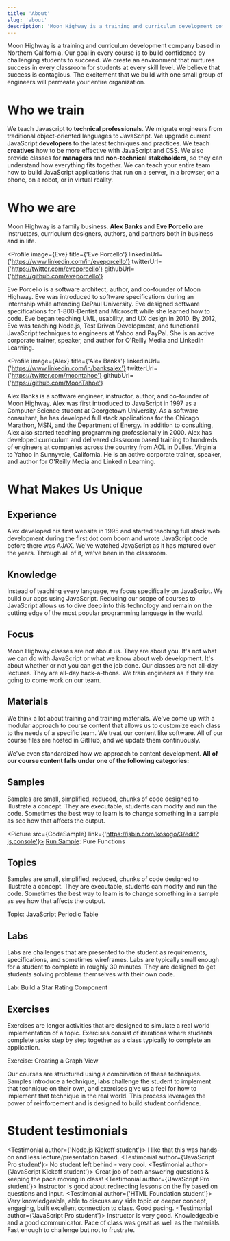 ```yaml
---
title: 'About'
slug: 'about'
description: 'Moon Highway is a training and curriculum development company based in Northern California. Our goal in every course is to build confidence by challenging students to succeed. We create an environment that nurtures success in every classroom for students at every skill level. We believe that success is contagious. The excitement that we build with one small group of engineers will permeate your entire organization.'
---
```





Moon Highway is a training and curriculum development company based
in Northern California. Our goal in every course is to build confidence by
challenging students to succeed. We create an environment that nurtures
success in every classroom for students at every skill level. We believe
that success is contagious. The excitement that we build with one small
group of engineers will permeate your entire organization.

# Who we train

We teach Javascript to **technical professionals**. We migrate engineers from
traditional object-oriented languages to JavaScript. We upgrade current
JavaScript **developers** to the latest techniques and practices. We teach
**creatives** how to be more effective with JavaScript and CSS. We also provide
classes for **managers** and **non-technical stakeholders**, so they can understand
how everything fits together. We can teach your entire team how to build
JavaScript applications that run on a server, in a browser, on a phone, on a
robot, or in virtual reality.

# Who we are

Moon Highway is a family business. **Alex Banks** and **Eve Porcello** are instructors,
curriculum designers, authors, and partners both in business and in life.

<Profile
  image={Eve}
  title={'Eve Porcello'}
  linkedinUrl={'https://www.linkedin.com/in/eveporcello'}
  twitterUrl={'https://twitter.com/eveporcello'}
  githubUrl={'https://github.com/eveporcello'}
>
  Eve Porcello is a software architect, author, and co-founder of Moon Highway.
  Eve was introduced to software specifications during an internship while
  attending DePaul University. Eve designed software specifications for
  1-800-Dentist and Microsoft while she learned how to code. Eve began teaching
  UML, usability, and UX design in 2010. By 2012, Eve was teaching Node.js, Test
  Driven Development, and functional JavaScript techniques to engineers at Yahoo
  and PayPal. She is an active corporate trainer, speaker, and author for
  O'Reilly Media and LinkedIn Learning.
</Profile>

<Profile
  image={Alex}
  title={'Alex Banks'}
  linkedinUrl={'https://www.linkedin.com/in/banksalex'}
  twitterUrl={'https://twitter.com/moontahoe'}
  githubUrl={'https://github.com/MoonTahoe'}
>
  Alex Banks is a software engineer, instructor, author, and co-founder of Moon
  Highway. Alex was first introduced to JavaScript in 1997 as a Computer Science
  student at Georgetown University. As a software consultant, he has developed
  full stack applications for the Chicago Marathon, MSN, and the Department of
  Energy. In addition to consulting, Alex also started teaching programming
  professionally in 2000. Alex has developed curriculum and delivered classroom
  based training to hundreds of engineers at companies across the country from
  AOL in Dulles, Virginia to Yahoo in Sunnyvale, California. He is an active
  corporate trainer, speaker, and author for O'Reilly Media and LinkedIn
  Learning.
</Profile>

# What Makes Us Unique

## Experience

Alex developed his first website in 1995 and started teaching full stack web
development during the first dot com boom and wrote JavaScript code before
there was AJAX. We've watched JavaScript as it has matured over the years.
Through all of it, we've been in the classroom.

## Knowledge

Instead of teaching every language, we focus specifically on JavaScript.
We build our apps using JavaScript. Reducing our scope of courses to
JavaScript allows us to dive deep into this technology and remain on the
cutting edge of the most popular programming language in the world.

## Focus

Moon Highway classes are not about us. They are about you. It's not what
we can do with JavaScript or what we know about web development. It's
about whether or not you can get the job done. Our classes are not all-day
lectures. They are all-day hack-a-thons. We train engineers as if they are
going to come work on our team.

## Materials

We think a lot about training and training materials. We've come up with a
modular approach to course content that allows us to customize each class
to the needs of a specific team. We treat our content like software. All of
our course files are hosted in GitHub, and we update them continuously.

We've even standardized how we approach to content development.
**All of our course content falls under one of the following categories:**

## Samples

Samples are small, simplified, reduced, chunks of code designed to illustrate a
concept. They are executable, students can modify and run the code. Sometimes
the best way to learn is to change something in a sample as see how that affects
the output.

<Picture src={CodeSample} link={'https://jsbin.com/kosogo/3/edit?js,console'}>
  [Run Sample](https://jsbin.com/kosogo/3/edit?js,console): Pure Functions
</Picture>

## Topics

Samples are small, simplified, reduced, chunks of code designed to illustrate a
concept. They are executable, students can modify and run the code. Sometimes
the best way to learn is to change something in a sample as see how that affects
the output.

<Picture src={Topics}>Topic: JavaScript Periodic Table</Picture>

## Labs

Labs are challenges that are presented to the student as requirements, specifications,
and sometimes wireframes. Labs are typically small enough for a student to complete in
roughly 30 minutes. They are designed to get students solving problems themselves with
their own code.

<Picture src={Labs}>Lab: Build a Star Rating Component</Picture>

## Exercises

Exercises are longer activities that are designed to simulate a real world implementation
of a topic. Exercises consist of iterations where students complete tasks step by step
together as a class typically to complete an application.

<Picture src={Exercises}>Exercise: Creating a Graph View</Picture>

Our courses are structured using a combination of these techniques. Samples introduce a
technique, labs challenge the student to implement that technique on their own, and
exercises give us a feel for how to implement that technique in the real world. This
process leverages the power of reinforcement and is designed to build student confidence.

# Student testimonials

<Testimonial author={'Node.js Kickoff student'}>
  I like that this was hands-on and less lecture/presentation based.
</Testimonial>
<Testimonial author={'JavaScript Pro student'}>
  No student left behind - very cool.
</Testimonial>
<Testimonial author={'JavaScript Kickoff student'}>
  Great job of both answering questions & keeping the pace moving in class!
</Testimonial>
<Testimonial author={'JavaScript Pro student'}>
  Instructor is good about redirecting lessons on the fly based on questions and input.
</Testimonial>
<Testimonial author={'HTML Foundation student'}>
Very knowledgeable, able to discuss any side topic or deeper concept, engaging, built excellent connection to class. Good pacing.
</Testimonial>
<Testimonial author={'JavaScript Pro student'}>
Instructor is very good. Knowledgeable and a good communicator. Pace of class was great as well as the materials. Fast enough to challenge but not to frustrate. 
</Testimonial>
